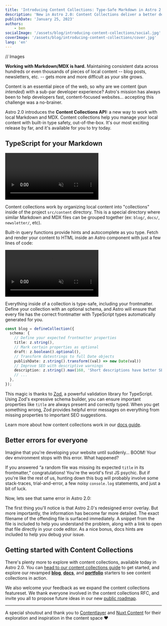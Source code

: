 ```yaml
---
title: 'Introducing Content Collections: Type-Safe Markdown in Astro 2.0'
description: 'New in Astro 2.0: Content Collections deliver a better developer experience for working with local content like Markdown and MDX. Powered by TypeScript, your local content is now automatically typed and validated for you against a schema so that you never miss or misspell another frontmatter property name again.'
publishDate: 'January 25, 2023'
authors:
    - ben
socialImage: '/assets/blog/introducing-content-collections/social.jpg'
coverImage: '/assets/blog/introducing-content-collections/cover.jpg'
lang: 'en'
---
```


// Images

**Working with Markdown/MDX is hard.** Maintaining consistent data across hundreds or even thousands of pieces of local content -- blog posts, newsletters, etc. -- gets more and more difficult as your site grows.

Content is an essential piece of the web, so why are we content (pun *intended*) with a sub-par developer experience? Astro's mission has always been to help developers fast, content-focused websites... accepting this challenge was a no-brainer.

Astro 2.0 introduces the **Content Collections API:** a new way to work with local Markdown and MDX. Content collections help you manage your local content with built-in type safety, out-of-the-box. It's our most exciting release by far, and it's available for you to try today.

## TypeScript for your Markdown

<video autoplay loop muted playsinline>
    <source src="/assets/blog/introducing-content-collections/data-demo.mp4"
            type="video/mp4"/>
    Sorry, your browser doesn't support embedded videos.
</video>

Content collections work by organizing local content into "collections" inside of the project `src/content` directory. This is a special directory where similar Markdown and MDX files can be grouped together (ex: `blog/`, `docs/`, `newsletter/`, etc). 

Built-in query functions provide hints and autocomplete as you type. Fetch and render your content to HTML inside an Astro component with just a few lines of code:

<video autoplay loop muted playsinline>
    <source src="/assets/blog/introducing-content-collections/content-demo.mp4"
            type="video/mp4"/>
    Sorry, your browser doesn't support embedded videos.
</video>

Everything inside of a collection is type-safe, including your frontmatter. Define your collection with an optional schema, and Astro will ensure that every file has the correct frontmatter with TypeScript types automatically generated for you. 

```ts
const blog = defineCollection({
  schema: {
    // Define your expected frontmatter properties
    title: z.string(),
    // Mark certain properties as optional
    draft: z.boolean().optional(),
    // Transform datestrings to full Date objects
    publishDate: z.string().transform((val) => new Date(val))
    // Improve SEO with descriptive warnings
	description: z.string().max(160, 'Short descriptions have better SEO!')
    // ...
  },
});
```
This magic is thanks to [Zod](https://github.com/colinhacks/zod), a powerful validation library for TypeScript. Using Zod's expressive schema builder, you can ensure important properties like `title` are always present and correctly typed. When you get something wrong, Zod provides helpful error messages on everything from missing properties to important SEO suggestions.

Learn more about how content collections work in our [docs guide](https://docs.astro.build/en/guides/content-collections/).

## Better errors for everyone

<BlogContentImage src={bannerErrorOverlayOld} alt="" />

Imagine that you're developing your website until suddenly… BOOM! Your dev environment stops with this error. What happened?

If you answered “a random file was missing its expected `title` in its frontmatter,” congratulations! You're the world's first JS psychic. But if you're like the rest of us, hunting down this bug will probably involve some stack-traces, trial-and-error, a few noisy `console.log` statements, and just a bit of luck. 

Now, lets see that same error in Astro 2.0:

<BlogContentImage src={bannerErrorOverlay} alt="" />

The first thing you'll notice is that Astro 2.0's redesigned error overlay. But more importantly, the information has become far more detailed. The exact filename of the offending file is surfaced immediately. A snippet from the file is included to help you understand the problem, along with a link to open that file directly in your code editor. As a nice bonus, docs hints are included to help you debug your issue.

## Getting started with Content Collections

There's plenty more to explore with content collections, available today in Astro 2.0. You can [head to our content collections guide](https://docs.astro.build/en/guides/content-collections/) to get started, and explore our revamped [**blog**](https://astro.new/blog), [**docs**](https://astro.new/docs), and [**portfolio**](https://astro.new/portfolio) starters to see content collections in action.

We also welcome your feedback as we expand the content collections featureset. We thank everyone involved in the content collections RFC, and invite you all to propose future ideas in our new [public roadmap](https://github.com/withastro/roadmap).

---

A special shoutout and thank you to [Contentlayer](https://www.contentlayer.dev/) and [Nuxt Content](https://content.nuxtjs.org/) for their exploration and inspiration in the content space ♥
